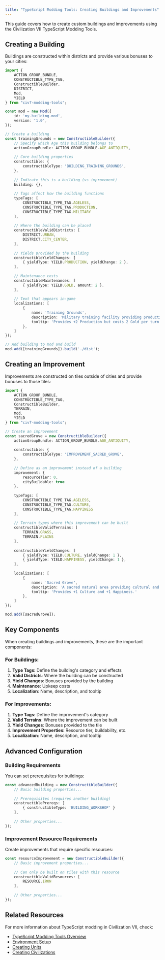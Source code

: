 ```yaml
---
title: "TypeScript Modding Tools: Creating Buildings and Improvements"
---
```


This guide covers how to create custom buildings and improvements using the Civilization VII TypeScript Modding Tools.

## Creating a Building

Buildings are constructed within districts and provide various bonuses to your cities:

``` typescript expandable icon="code" id="community-guides-typescript-howto-creating-buildings__d6dd88ad" tag="code-snippet"
import { 
    ACTION_GROUP_BUNDLE, 
    CONSTRUCTIBLE_TYPE_TAG, 
    ConstructibleBuilder, 
    DISTRICT, 
    Mod, 
    YIELD 
} from "civ7-modding-tools";

const mod = new Mod({
    id: 'my-building-mod',
    version: '1.0',
});

// Create a building
const trainingGrounds = new ConstructibleBuilder({
    // Specify which Age this building belongs to
    actionGroupBundle: ACTION_GROUP_BUNDLE.AGE_ANTIQUITY,
    
    // Core building properties
    constructible: {
        constructibleType: 'BUILDING_TRAINING_GROUNDS',
    },
    
    // Indicate this is a building (vs improvement)
    building: {},
    
    // Tags affect how the building functions
    typeTags: [
        CONSTRUCTIBLE_TYPE_TAG.AGELESS,
        CONSTRUCTIBLE_TYPE_TAG.PRODUCTION,
        CONSTRUCTIBLE_TYPE_TAG.MILITARY
    ],
    
    // Where the building can be placed
    constructibleValidDistricts: [
        DISTRICT.URBAN,
        DISTRICT.CITY_CENTER,
    ],
    
    // Yields provided by the building
    constructibleYieldChanges: [
        { yieldType: YIELD.PRODUCTION, yieldChange: 2 },
    ],
    
    // Maintenance costs
    constructibleMaintenances: [
        { yieldType: YIELD.GOLD, amount: 2 },
    ],
    
    // Text that appears in-game
    localizations: [
        { 
            name: 'Training Grounds', 
            description: 'Military training facility providing production bonuses.',
            tooltip: 'Provides +2 Production but costs 2 Gold per turn to maintain.'
        },
    ]
});

// Add building to mod and build
mod.add([trainingGrounds]).build('./dist');
```

## Creating an Improvement

Improvements are constructed on tiles outside of cities and provide bonuses to those tiles:

``` typescript expandable icon="code" id="community-guides-typescript-howto-creating-buildings__06ffc330" tag="code-snippet"
import { 
    ACTION_GROUP_BUNDLE, 
    CONSTRUCTIBLE_TYPE_TAG, 
    ConstructibleBuilder, 
    TERRAIN, 
    Mod, 
    YIELD 
} from "civ7-modding-tools";

// Create an improvement
const sacredGrove = new ConstructibleBuilder({
    actionGroupBundle: ACTION_GROUP_BUNDLE.AGE_ANTIQUITY,
    
    constructible: {
        constructibleType: 'IMPROVEMENT_SACRED_GROVE',
    },
    
    // Define as an improvement instead of a building
    improvement: {
        resourceTier: 0,
        cityBuildable: true
    },
    
    typeTags: [
        CONSTRUCTIBLE_TYPE_TAG.AGELESS,
        CONSTRUCTIBLE_TYPE_TAG.CULTURE,
        CONSTRUCTIBLE_TYPE_TAG.HAPPINESS
    ],
    
    // Terrain types where this improvement can be built
    constructibleValidTerrains: [
        TERRAIN.GRASS,
        TERRAIN.PLAINS
    ],
    
    constructibleYieldChanges: [
        { yieldType: YIELD.CULTURE, yieldChange: 1 },
        { yieldType: YIELD.HAPPINESS, yieldChange: 1 },
    ],
    
    localizations: [
        { 
            name: 'Sacred Grove', 
            description: 'A sacred natural area providing cultural and happiness benefits.',
            tooltip: 'Provides +1 Culture and +1 Happiness.'
        },
    ]
});

mod.add([sacredGrove]);
```

## Key Components

When creating buildings and improvements, these are the important components:

### For Buildings:

1. **Type Tags**: Define the building's category and effects
2. **Valid Districts**: Where the building can be constructed
3. **Yield Changes**: Bonuses provided by the building
4. **Maintenance**: Upkeep costs
5. **Localization**: Name, description, and tooltip

### For Improvements:

1. **Type Tags**: Define the improvement's category
2. **Valid Terrains**: Where the improvement can be built
3. **Yield Changes**: Bonuses provided to the tile
4. **Improvement Properties**: Resource tier, buildability, etc.
5. **Localization**: Name, description, and tooltip

## Advanced Configuration

### Building Requirements

You can set prerequisites for buildings:

``` typescript icon="code" id="community-guides-typescript-howto-creating-buildings__828d7a61" tag="code-snippet"
const advancedBuilding = new ConstructibleBuilder({
    // Basic building properties...
    
    // Prerequisites (requires another building)
    constructiblePrereqs: [
        { constructibleType: 'BUILDING_WORKSHOP' }
    ],
    
    // Other properties...
});
```

### Improvement Resource Requirements

Create improvements that require specific resources:

``` typescript icon="code" id="community-guides-typescript-howto-creating-buildings__e97030d7" tag="code-snippet"
const resourceImprovement = new ConstructibleBuilder({
    // Basic improvement properties...
    
    // Can only be built on tiles with this resource
    constructibleValidResources: [
        RESOURCE.IRON
    ],
    
    // Other properties...
});
```

## Related Resources

For more information about TypeScript modding in Civilization VII, check:
- [TypeScript Modding Tools Overview](/community/guides/typescript/typescript-overview)
- [Environment Setup](/community/guides/typescript/howto/environment-setup)
- [Creating Units](/community/guides/typescript/howto/creating-units)
- [Creating Civilizations](/community/guides/typescript/howto/creating-civilizations) 